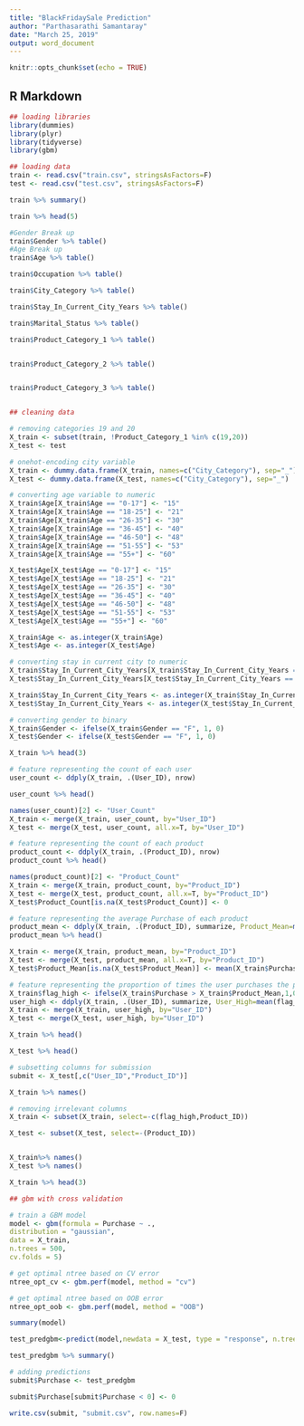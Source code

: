 ---
title: "BlackFridaySale Prediction"
author: "Parthasarathi Samantaray"
date: "March 25, 2019"
output: word_document
---

```{r setup, include=FALSE}
knitr::opts_chunk$set(echo = TRUE)
```

## R Markdown

```{r}

## loading libraries
library(dummies)
library(plyr)
library(tidyverse)
library(gbm)

```


```{r}

## loading data
train <- read.csv("train.csv", stringsAsFactors=F)
test <- read.csv("test.csv", stringsAsFactors=F)


```


```{r}
train %>% summary()


```


```{r}
train %>% head(5)
```



```{r}
#Gender Break up 
train$Gender %>% table()
#Age Break up
train$Age %>% table()

train$Occupation %>% table()

train$City_Category %>% table()

train$Stay_In_Current_City_Years %>% table()

train$Marital_Status %>% table()

train$Product_Category_1 %>% table()


train$Product_Category_2 %>% table()


train$Product_Category_3 %>% table()



```

```{r}
## cleaning data

# removing categories 19 and 20
X_train <- subset(train, !Product_Category_1 %in% c(19,20))
X_test <- test

# onehot-encoding city variable
X_train <- dummy.data.frame(X_train, names=c("City_Category"), sep="_")
X_test <- dummy.data.frame(X_test, names=c("City_Category"), sep="_")

# converting age variable to numeric
X_train$Age[X_train$Age == "0-17"] <- "15"
X_train$Age[X_train$Age == "18-25"] <- "21"
X_train$Age[X_train$Age == "26-35"] <- "30"
X_train$Age[X_train$Age == "36-45"] <- "40"
X_train$Age[X_train$Age == "46-50"] <- "48"
X_train$Age[X_train$Age == "51-55"] <- "53"
X_train$Age[X_train$Age == "55+"] <- "60"

X_test$Age[X_test$Age == "0-17"] <- "15"
X_test$Age[X_test$Age == "18-25"] <- "21"
X_test$Age[X_test$Age == "26-35"] <- "30"
X_test$Age[X_test$Age == "36-45"] <- "40"
X_test$Age[X_test$Age == "46-50"] <- "48"
X_test$Age[X_test$Age == "51-55"] <- "53"
X_test$Age[X_test$Age == "55+"] <- "60"

X_train$Age <- as.integer(X_train$Age)
X_test$Age <- as.integer(X_test$Age)

# converting stay in current city to numeric
X_train$Stay_In_Current_City_Years[X_train$Stay_In_Current_City_Years == "4+"] <- "4"
X_test$Stay_In_Current_City_Years[X_test$Stay_In_Current_City_Years == "4+"] <- "4"

X_train$Stay_In_Current_City_Years <- as.integer(X_train$Stay_In_Current_City_Years)
X_test$Stay_In_Current_City_Years <- as.integer(X_test$Stay_In_Current_City_Years)

# converting gender to binary
X_train$Gender <- ifelse(X_train$Gender == "F", 1, 0)
X_test$Gender <- ifelse(X_test$Gender == "F", 1, 0)

```

```{r}
X_train %>% head(3)

```


```{r}


# feature representing the count of each user
user_count <- ddply(X_train, .(User_ID), nrow)

user_count %>% head()
```

```{r}
names(user_count)[2] <- "User_Count"
X_train <- merge(X_train, user_count, by="User_ID")
X_test <- merge(X_test, user_count, all.x=T, by="User_ID")
```

```{r}
# feature representing the count of each product
product_count <- ddply(X_train, .(Product_ID), nrow)
product_count %>% head()

```



```{r}
names(product_count)[2] <- "Product_Count"
X_train <- merge(X_train, product_count, by="Product_ID")
X_test <- merge(X_test, product_count, all.x=T, by="Product_ID")
X_test$Product_Count[is.na(X_test$Product_Count)] <- 0
```


```{r}

# feature representing the average Purchase of each product
product_mean <- ddply(X_train, .(Product_ID), summarize, Product_Mean=mean(Purchase))
product_mean %>% head()
```

```{r}
X_train <- merge(X_train, product_mean, by="Product_ID")
X_test <- merge(X_test, product_mean, all.x=T, by="Product_ID")
X_test$Product_Mean[is.na(X_test$Product_Mean)] <- mean(X_train$Purchase)

```


```{r}

# feature representing the proportion of times the user purchases the product more than the product's average
X_train$flag_high <- ifelse(X_train$Purchase > X_train$Product_Mean,1,0)
user_high <- ddply(X_train, .(User_ID), summarize, User_High=mean(flag_high))
X_train <- merge(X_train, user_high, by="User_ID")
X_test <- merge(X_test, user_high, by="User_ID")

```

```{r}
X_train %>% head()

```

```{r}
X_test %>% head()
```

```{r}

# subsetting columns for submission
submit <- X_test[,c("User_ID","Product_ID")]

```
```{r}
X_train %>% names()
```



```{r}
# removing irrelevant columns
X_train <- subset(X_train, select=-c(flag_high,Product_ID))

X_test <- subset(X_test, select=-(Product_ID))



```

```{r}
X_train%>% names()
X_test %>% names()
```


```{r}
X_train %>% head(3)
```


```{r}


## gbm with cross validation

# train a GBM model
model <- gbm(formula = Purchase ~ .,
distribution = "gaussian",
data = X_train,
n.trees = 500,
cv.folds = 5)

```


```{r}
# get optimal ntree based on CV error
ntree_opt_cv <- gbm.perf(model, method = "cv")
```

```{r}
# get optimal ntree based on OOB error
ntree_opt_oob <- gbm.perf(model, method = "OOB")
```
```{r}
summary(model)
```

```{r}
test_predgbm<-predict(model,newdata = X_test, type = "response", n.trees = ntree_opt_oob)
```
```{r}
test_predgbm %>% summary()
```

```{r}


# adding predictions
submit$Purchase <- test_predgbm

```
```{r}
submit$Purchase[submit$Purchase < 0] <- 0
```


```{r}

write.csv(submit, "submit.csv", row.names=F)

```

